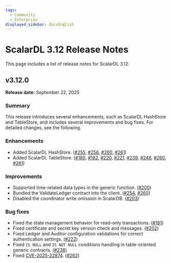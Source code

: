 ```yaml
---
tags:
  - Community
  - Enterprise
displayed_sidebar: docsEnglish
---
```


# ScalarDL 3.12 Release Notes

This page includes a list of release notes for ScalarDL 3.12.

## v3.12.0

**Release date:** September 22, 2025

### Summary

This release introduces several enhancements, such as ScalarDL HashStore and TableStore, and includes several improvements and bug fixes. For detailed changes, see the following.

### Enhancements

- Added ScalarDL HashStore. ([#255](https://github.com/scalar-labs/scalardl/pull/255), [#256](https://github.com/scalar-labs/scalardl/pull/256), [#260](https://github.com/scalar-labs/scalardl/pull/260), [#261](https://github.com/scalar-labs/scalardl/pull/261))
- Added ScalarDL TableStore. ([#180](https://github.com/scalar-labs/scalardl/pull/180), [#192](https://github.com/scalar-labs/scalardl/pull/192), [#220](https://github.com/scalar-labs/scalardl/pull/220), [#221](https://github.com/scalar-labs/scalardl/pull/221), [#239](https://github.com/scalar-labs/scalardl/pull/239), [#246](https://github.com/scalar-labs/scalardl/pull/246), [#260](https://github.com/scalar-labs/scalardl/pull/260), [#261](https://github.com/scalar-labs/scalardl/pull/261))

### Improvements

- Supported time-related data types in the generic function. ([#200](https://github.com/scalar-labs/scalardl/pull/200))
- Bundled the ValidateLedger contract into the client. ([#254](https://github.com/scalar-labs/scalardl/pull/254), [#260](https://github.com/scalar-labs/scalardl/pull/260))
- Disabled the coordinator write omission in ScalarDB. ([#203](https://github.com/scalar-labs/scalardl/pull/203))

### Bug fixes

- Fixed the state management behavior for read-only transactions. ([#181](https://github.com/scalar-labs/scalardl/pull/181))
- Fixed certificate and secret key version check and messages. ([#202](https://github.com/scalar-labs/scalardl/pull/202))
- Fixed Ledger and Auditor configuration validations for correct authentication settings. ([#222](https://github.com/scalar-labs/scalardl/pull/222))
- Fixed `IS NULL` and `IS NOT NULL` conditions handling in table-oriented generic contracts. ([#238](https://github.com/scalar-labs/scalardl/pull/238))
- Fixed [CVE-2025-22874](https://github.com/advisories/GHSA-6f52-wpx2-hvf2 "CVE-2025-22874"). ([#262](https://github.com/scalar-labs/scalardl/pull/262))

